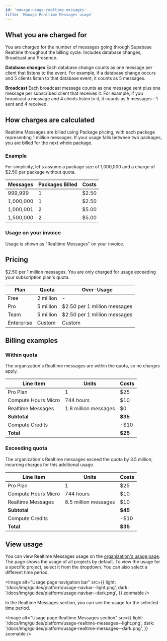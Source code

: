 ```yaml
---
id: 'manage-usage-realtime-messages'
title: 'Manage Realtime Messages usage'
---
```


## What you are charged for

You are charged for the number of messages going through Supabase Realtime throughout the billing cycle. Includes database changes, Broadcast and Presence.

**Database changes**
Each database change counts as one message per client that listens to the event. For example, if a database change occurs and 5 clients listen to that database event, it counts as 5 messages.

**Broadcast**
Each broadcast message counts as one message sent plus one message per subscribed client that receives it. For example, if you broadcast a message and 4 clients listen to it, it counts as 5 messages—1 sent and 4 received.

## How charges are calculated

Realtime Messages are billed using Package pricing, with each package representing 1 million messages. If your usage falls between two packages, you are billed for the next whole package.

### Example

For simplicity, let's assume a package size of 1,000,000 and a charge of $2.50 per package without quota.

| Messages  | Packages Billed | Costs |
| --------- | --------------- | ----- |
| 999,999   | 1               | $2.50 |
| 1,000,000 | 1               | $2.50 |
| 1,000,001 | 2               | $5.00 |
| 1,500,000 | 2               | $5.00 |

### Usage on your invoice

Usage is shown as "Realtime Messages" on your invoice.

## Pricing

$2.50 per 1 million messages. You are only charged for usage exceeding your subscription plan's quota.

| Plan       | Quota     | Over-Usage                   |
| ---------- | --------- | ---------------------------- |
| Free       | 2 million | -                            |
| Pro        | 5 million | $2.50 per 1 million messages |
| Team       | 5 million | $2.50 per 1 million messages |
| Enterprise | Custom    | Custom                       |

## Billing examples

### Within quota

The organization's Realtime messages are within the quota, so no charges apply.

| Line Item           | Units                | Costs   |
| ------------------- | -------------------- | ------- |
| Pro Plan            | 1                    | $25     |
| Compute Hours Micro | 744 hours            | $10     |
| Realtime Messages   | 1.8 million messages | $0      |
| **Subtotal**        |                      | **$35** |
| Compute Credits     |                      | -$10    |
| **Total**           |                      | **$25** |

### Exceeding quota

The organization's Realtime messages exceed the quota by 3.5 million, incurring charges for this additional usage.

| Line Item           | Units                | Costs   |
| ------------------- | -------------------- | ------- |
| Pro Plan            | 1                    | $25     |
| Compute Hours Micro | 744 hours            | $10     |
| Realtime Messages   | 8.5 million messages | $10     |
| **Subtotal**        |                      | **$45** |
| Compute Credits     |                      | -$10    |
| **Total**           |                      | **$35** |

## View usage

You can view Realtime Messages usage on the [organization's usage page](https://supabase.com/dashboard/org/_/usage). The page shows the usage of all projects by default. To view the usage for a specific project, select it from the dropdown. You can also select a different time period.

<Image
  alt="Usage page navigation bar"
  src={{
    light: '/docs/img/guides/platform/usage-navbar--light.png',
    dark: '/docs/img/guides/platform/usage-navbar--dark.png',
  }}
  zoomable
/>

In the Realtime Messages section, you can see the usage for the selected time period.

<Image
  alt="Usage page Realtime Messages section"
  src={{
    light: '/docs/img/guides/platform/usage-realtime-messages--light.png',
    dark: '/docs/img/guides/platform/usage-realtime-messages--dark.png',
  }}
  zoomable
/>
